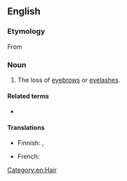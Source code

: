 ==English==

===Etymology===
From {{etyl|grc|en}} {{m|grc|μαδάρωσις||baldness, especially of the eyelids}}

===Noun===
{{en-noun|-}}

# {{lb|en|medicine}} The loss of [[eyebrow]]s or [[eyelash]]es.

====Related terms====
* {{l|en|madarotic}}

====Translations====
{{trans-top|loss of eyebrows or eyelashes}}
* Finnish: {{t|fi|kulmakarvakato}}, {{t|fi|silmäripsikato}}
{{trans-mid}}
* French: {{t+|fr|madarose|f}}
{{trans-bottom}}

[[Category:en:Hair]]